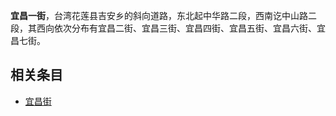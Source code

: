 {{Multiple issues|
{{Notability Unreferenced|time=2020-09-07T13:16:18+00:00}}
{{Unreferenced|time=2020-09-07T13:16:18+00:00}}
}}
'''宜昌一街'''，台湾花莲县吉安乡的斜向道路，东北起中华路二段，西南讫中山路二段，其西向依次分布有宜昌二街、宜昌三街、宜昌四街、宜昌五街、宜昌六街、宜昌七街。

==相关条目==
* [[宜昌街|宜昌街]]
{{台湾道路小作品}}